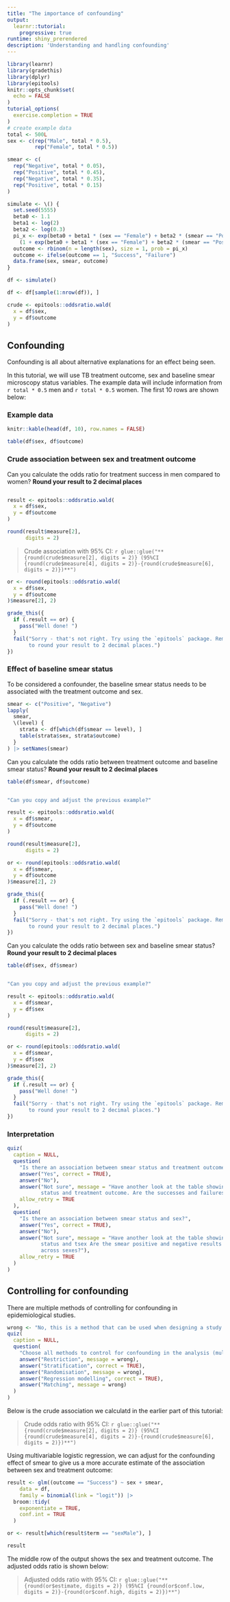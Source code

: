 ```yaml
---
title: "The importance of confounding"
output: 
  learnr::tutorial:
    progressive: true
runtime: shiny_prerendered
description: 'Understanding and handling confounding'
---
```


```r
library(learnr)
library(gradethis)
library(dplyr)
library(epitools)
knitr::opts_chunk$set(
  echo = FALSE
)
tutorial_options(
  exercise.completion = TRUE
)
# create example data
total <- 500L
sex <- c(rep("Male", total * 0.5),
         rep("Female", total * 0.5))

smear <- c(
  rep("Negative", total * 0.05),
  rep("Positive", total * 0.45),
  rep("Negative", total * 0.35),
  rep("Positive", total * 0.15)
)

simulate <- \() {
  set.seed(5555)
  beta0 <- 1.1
  beta1 <- log(2)
  beta2 <- log(0.3)
  pi_x <- exp(beta0 + beta1 * (sex == "Female") + beta2 * (smear == "Positive")) / 
    (1 + exp(beta0 + beta1 * (sex == "Female") + beta2 * (smear == "Positive")))
  outcome <- rbinom(n = length(sex), size = 1, prob = pi_x)
  outcome <- ifelse(outcome == 1, "Success", "Failure")
  data.frame(sex, smear, outcome)
}

df <- simulate()

df <- df[sample(1:nrow(df)), ]

crude <- epitools::oddsratio.wald(
  x = df$sex,
  y = df$outcome
)
```

## Confounding

Confounding is all about alternative explanations for an effect being seen. 

In this tutorial, we will use TB treatment outcome, sex and baseline smear 
microscopy status variables. The example data will include information from
`r total * 0.5` men and `r total * 0.5` women. The first 10 rows are shown below:

### Example data

```r
knitr::kable(head(df, 10), row.names = FALSE)
```

```r
table(df$sex, df$outcome)
```

### Crude association between sex and treatment outcome

Can you calculate the odds ratio for treatment success in men compared to women?
**Round your result to 2 decimal places**

```r

```
```r
result <- epitools::oddsratio.wald(
  x = df$sex,
  y = df$outcome
)

round(result$measure[2], 
      digits = 2)
```

> Crude association with 95% CI: `r glue::glue("**{round(crude$measure[2], digits = 2)} (95%CI {round(crude$measure[4], digits = 2)}-{round(crude$measure[6], digits = 2)})**")`

```r
or <- round(epitools::oddsratio.wald(
  x = df$sex,
  y = df$outcome
)$measure[2], 2)

grade_this({
  if (.result == or) {
    pass("Well done! ")
  }
  fail("Sorry - that's not right. Try using the `epitools` package. Remember
       to round your result to 2 decimal places.")
})
```

### Effect of baseline smear status

To be considered a confounder, the baseline smear status needs to be associated
with the treatment outcome and sex. 

```r
smear <- c("Positive", "Negative")
lapply(
  smear,
  \(level) {
    strata <- df[which(df$smear == level), ]
    table(strata$sex, strata$outcome)
  }
) |> setNames(smear)
```


Can you calculate the odds ratio between treatment outcome and baseline 
smear status? **Round your result to 2 decimal places**

```r
table(df$smear, df$outcome)
```


```r

```
```r
"Can you copy and adjust the previous example?"
```
```r
result <- epitools::oddsratio.wald(
  x = df$smear,
  y = df$outcome
)

round(result$measure[2], 
      digits = 2)
```
```r
or <- round(epitools::oddsratio.wald(
  x = df$smear,
  y = df$outcome
)$measure[2], 2)

grade_this({
  if (.result == or) {
    pass("Well done! ")
  }
  fail("Sorry - that's not right. Try using the `epitools` package. Remember
       to round your result to 2 decimal places.")
})
```


Can you calculate the odds ratio between sex and baseline smear status?
**Round your result to 2 decimal places**

```r
table(df$sex, df$smear)
```


```r

```
```r
"Can you copy and adjust the previous example?"
```
```r
result <- epitools::oddsratio.wald(
  x = df$smear,
  y = df$sex
)

round(result$measure[2], 
      digits = 2)
```
```r
or <- round(epitools::oddsratio.wald(
  x = df$smear,
  y = df$sex
)$measure[2], 2)

grade_this({
  if (.result == or) {
    pass("Well done! ")
  }
  fail("Sorry - that's not right. Try using the `epitools` package. Remember
       to round your result to 2 decimal places.")
})
```

### Interpretation

```r
quiz(
  caption = NULL,
  question(
    "Is there an association between smear status and treatment outcome?",
    answer("Yes", correct = TRUE),
    answer("No"),
    answer("Not sure", message = "Have another look at the table showing baseline smear
           status and treatment outcome. Are the successes and failures equally distributed?"),
    allow_retry = TRUE
  ),
  question(
    "Is there an association between smear status and sex?",
    answer("Yes", correct = TRUE),
    answer("No"),
    answer("Not sure", message = "Have another look at the table showing baseline smear
           status and tsex Are the smear positive and negative results equally distributed
           across sexes?"),
    allow_retry = TRUE
  )
)
```

## Controlling for confounding

There are multiple methods of controlling for confounding in epidemiological
studies. 

```r
wrong <- "No, this is a method that can be used when designing a study."
quiz(
  caption = NULL,
  question(
    "Choose all methods to control for confounding in the analysis (multiple choices)",
    answer("Restriction", message = wrong),
    answer("Stratification", correct = TRUE),
    answer("Randomisation", message = wrong),
    answer("Regression modelling", correct = TRUE),
    answer("Matching", message = wrong)
  )
)
```

Below is the crude association we calculatd in the earlier part of this tutorial:

> Crude odds ratio with 95% CI: `r glue::glue("**{round(crude$measure[2], digits = 2)} (95%CI {round(crude$measure[4], digits = 2)}-{round(crude$measure[6], digits = 2)})**")`

Using multivariable logistic regression, we can adjust for the confounding
effect of smear to give us a more accurate estimate of the association between
sex and treatment outcome: 

```r
result <- glm((outcome == "Success") ~ sex + smear,
    data = df,
    family = binomial(link = "logit")) |> 
  broom::tidy(
    exponentiate = TRUE,
    conf.int = TRUE
  )

or <- result[which(result$term == "sexMale"), ]

result
```

The middle row of the output shows the sex and treatment outcome. The adjusted odds ratio is 
shown below:

> Adjusted odds ratio with 95% CI: `r glue::glue("**{round(or$estimate, digits = 2)} (95%CI {round(or$conf.low, digits = 2)}-{round(or$conf.high, digits = 2)})**")`




















